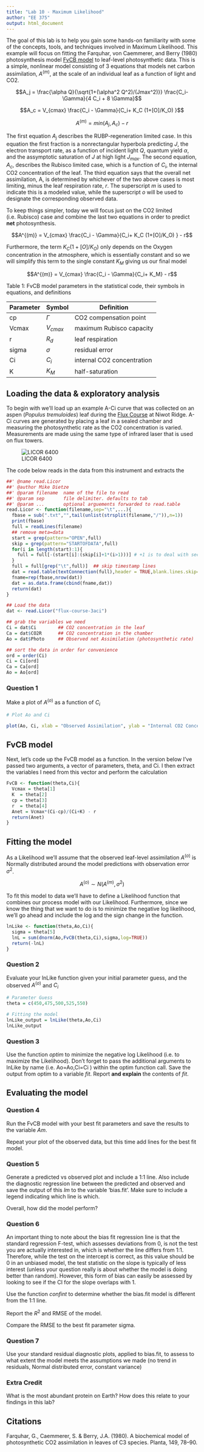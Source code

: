 ```yaml
---
title: "Lab 10 - Maximum Likelihood"
author: "EE 375"
output: html_document
---
```


The goal of this lab is to help you gain some hands-on familiarity with some of the concepts, tools, and techniques involved in Maximum Likelihood. This example will focus on fitting the Farquhar, von Caemmerer, and Berry (1980) photosynthesis model [FvCB model] to leaf-level photosynthetic data. This is a simple, nonlinear model consisting of 3 equations that models net carbon assimilation, $A^{(m)}$, at the scale of an individual leaf as a function of light and CO2.

$$A_j = \frac{\alpha Q}{\sqrt{1+(\alpha^2 Q^2)/(Jmax^2)}} \frac{C_i- \Gamma}{4 C_i + 8 \Gamma}$$

$$A_c = V_{cmax} \frac{C_i - \Gamma}{C_i+ K_C (1+[O]/K_O) }$$

$$A^{(m)} = min(A_j,A_c) - r$$

The first equation $A_j$ describes the RUBP-regeneration limited case. In this equation the first fraction is a nonrectangular hyperbola predicting $J$, the electron transport rate, as a function of incident light $Q$, quantum yield $\alpha$, and the assymptotic saturation of $J$ at high light $J_{max}$. The second equation, $A_c$, describes the Rubisco limited case, which is a function of $C_i$, the internal CO2 concentration of the leaf. The third equation says that the overall net assimilation, A, is determined by whichever of the two above cases is most limiting, minus the leaf respiration rate, $r$. The superscript _m_ is used to indicate this is a modeled value, while the superscript _o_ will be used to designate the corresponding observed data.

To keep things simpler, today we will focus just on the CO2 limited (i.e. Rubisco) case and combine the last two equations in order to predict **net** photosynthesis. 

$$A^{(m)} = V_{cmax} \frac{C_i - \Gamma}{C_i+ K_C (1+[O]/K_O) } - r$$

Furthermore, the term $K_C (1+[O]/K_O)$ only depends on the Oxygen concentration in the atmosphere, which is essentially constant and so we will simplify this term to the single constant $K_M$ giving us our final model

$$A^{(m)} = V_{cmax} \frac{C_i - \Gamma}{C_i+ K_M} - r$$

Table 1: FvCB model parameters in the statistical code, their symbols in equations, and definitions

Parameter | Symbol     | Definition
----------|------------|-----------
cp        | $\Gamma$   | CO2 compensation point
Vcmax     | $V_{cmax}$ | maximum Rubisco capacity
r         | $R_d$      | leaf respiration
sigma     | $\sigma$   | residual error
Ci        | $C_i$      | internal CO2 concentration
K         | $K_M$      | half-saturation

## Loading the data & exploratory analysis

To begin with we'll load up an example A-Ci curve that was collected on an aspen (_Populus tremuloides_) leaf during the [Flux Course](http://www.fluxcourse.org/) at Niwot Ridge. A-Ci curves are generated by placing a leaf in a sealed chamber and measuring the photosynthetic rate as the CO2 concentration is varied. Measurements are made using the same type of infrared laser that is used on flux towers.

![LICOR 6400](https://www.licor.com/env/products/photosynthesis/LI-6400XT/images/LI-6400XT_large.png)

The code below reads in the data from this instrument and extracts the 

```r
##' @name read.Licor
##' @author Mike Dietze
##' @param filename  name of the file to read
##' @param sep       file delimiter. defaults to tab
##' @param ...       optional arguements forwarded to read.table
read.Licor <- function(filename,sep="\t",...){
  fbase = sub(".txt","",tail(unlist(strsplit(filename,"/")),n=1))
  print(fbase)
  full = readLines(filename)
  ## remove meta=data
  start = grep(pattern="OPEN",full)
  skip = grep(pattern="STARTOFDATA",full)  
  for(i in length(start):1){
    full = full[-(start[i]:(skip[i]+1*(i>1)))] # +1 is to deal with second header
  }
  full = full[grep("\t",full)]  ## skip timestamp lines
  dat = read.table(textConnection(full),header = TRUE,blank.lines.skip=TRUE,sep=sep,...)
  fname=rep(fbase,nrow(dat))
  dat = as.data.frame(cbind(fname,dat))
  return(dat)
}

## Load the data
dat <- read.Licor("flux-course-3aci")

## grab the variables we need 
Ci = dat$Ci        ## CO2 concentration in the leaf
Ca = dat$CO2R      ## CO2 concentration in the chamber
Ao = dat$Photo     ## Observed net Assimilation (photosynthetic rate)

## sort the data in order for convenience
ord = order(Ci)
Ci = Ci[ord]
Ca = Ca[ord]
Ao = Ao[ord]
```


### Question 1

Make a plot of $A^{(o)}$ as a function of $C_i$

```r
# Plot Ao and Ci

plot(Ao, Ci, xlab = "Observed Assimilation", ylab = "Internal CO2 Concentration", main = "Assimilation vs CO2", pch = 20, col = "palevioletred")
```


## FvCB model

Next, let's code up the FvCB model as a function. In the version below I've passed two arguments, a vector of parameters, theta, and Ci. I then extract the variables I need from this vector and perform the calculation

```r
FvCB <- function(theta,Ci){
  Vcmax = theta[1]
  K  = theta[2]
  cp = theta[3]
  r  = theta[4]
  Anet = Vcmax*(Ci-cp)/(Ci+K) - r
  return(Anet)
}
```



## Fitting the model

As a Likelihood we'll assume that the observed leaf-level assimilation $A^{(o)}$ is Normally distributed around the model predictions with observation error $\sigma^2$. 

$$A^{(o)} \sim N(A^{(m)},\sigma^2)$$ 

To fit this model to data we'll have to define a Likelihood function that combines our process model with our Likelihood. Furthermore, since we know the thing that we want to do is to minimize the negative log likelihood, we'll go ahead and include the log and the sign change in the function.

```r
lnLike <- function(theta,Ao,Ci){
  sigma = theta[5]
  lnL = sum(dnorm(Ao,FvCB(theta,Ci),sigma,log=TRUE))
  return(-lnL)
}
```

### Question 2

Evaluate your lnLike function given your initial parameter guess, and the observed $A^{(o)}$ and $C_i$

```r
# Parameter Guess
theta = c(450,475,500,525,550)

# Fitting the model
lnLike_output = lnLike(theta,Ao,Ci)
lnLike_output
```


### Question 3

Use the function _optim_ to minimize the negative log Likelihood (i.e. to maximize the Likelihood). Don't forget to pass the additional arguments to lnLike by name (i.e. Ao=Ao,Ci=Ci ) within the optim function call. Save the output from optim to a variable _fit_. Report **and explain** the contents of _fit_.

## Evaluating the model

### Question 4

Run the FvCB model with your best fit parameters and save the results to the variable _Am_.

Repeat your plot of the observed data, but this time add lines for the best fit model.


### Question 5

Generate a predicted vs observed plot and include a 1:1 line. Also include the diagnostic regression line between the predicted and observed and save the output of this _lm_ to the variable 'bias.fit'. Make sure to include a legend indicating which line is which.

Overall, how did the model perform?

### Question 6

An important thing to note about the bias fit regression line is that the standard regression F-test, which assesses deviations from 0, is not the test you are actually interested in, which is whether the line differs from 1:1. Therefore, while the test on the intercept is correct, as this value should be 0 in an unbiased model, the test statistic on the slope is typically of less interest (unless your question really is about whether the model is doing better than random). However, this form of bias can easily be assessed by looking to see if the CI for the slope overlaps with 1.

Use the function _confint_ to determine whether the bias.fit model is different from the 1:1 line.

Report the $R^2$ and RMSE of the model. 

Compare the RMSE to the best fit parameter sigma.

### Question 7

Use your standard residual diagnostic plots, applied to bias.fit, to assess to what extent the model meets the assumptions we made (no trend in residuals, Normal distributed error, constant variance)

### Extra Credit

What is the most abundant protein on Earth? How does this relate to your findings in this lab?

## Citations

Farquhar, G., Caemmerer, S. & Berry, J.A. (1980). A biochemical model of photosynthetic CO2 assimilation in leaves of C3 species. Planta, 149, 78–90.
